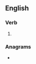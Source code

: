 ==English==

===Verb===
{{head|en|present participle}}

# {{present participle of|elude|lang=en|nocat=1}}

===Anagrams===
* {{anagrams|en|a=degilnu|Legundi|dueling|indulge}}